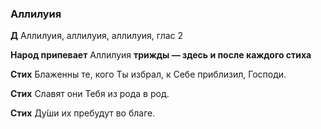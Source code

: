 ### Аллилуия

**Д** Аллилуия, аллилуия, аллилуия, глас 2

**Народ припевает** Аллилуия **трижды — здесь и после каждого стиха**

**Стих** Блаженны те, кого Ты избрал, к Себе приблизил, Господи.

**Стих** Славят они Тебя из рода в род.

**Стих** Ду́ши их пребудут во благе.
